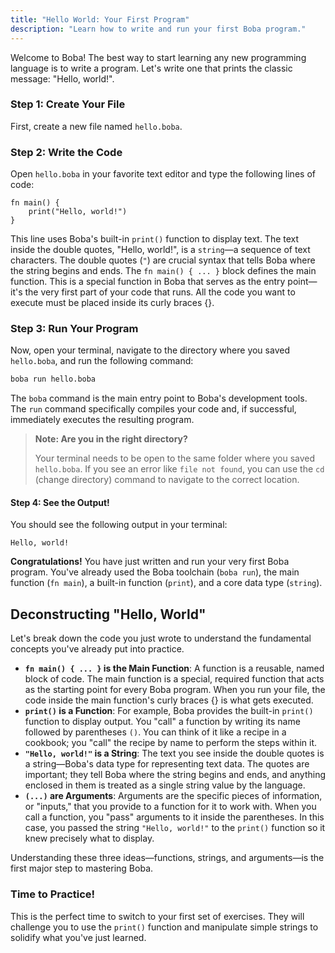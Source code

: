 ```yaml
---
title: "Hello World: Your First Program"
description: "Learn how to write and run your first Boba program."
---
```


Welcome to Boba! The best way to start learning any new programming language is to write a program. Let's write one that prints the classic message: "Hello, world!".

### Step 1: Create Your File

First, create a new file named `hello.boba`.

### Step 2: Write the Code

Open `hello.boba` in your favorite text editor and type the following lines of code:
```boba
fn main() {
    print("Hello, world!")
}
```

This line uses Boba's built-in `print()` function to display text. The text inside the double quotes, "Hello, world!", is a `string`—a sequence of text characters. The double quotes (`"`) are crucial syntax that tells Boba where the string begins and ends. The `fn main() { ... }` block defines the main function. This is a special function in Boba that serves as the entry point—it's the very first part of your code that runs. All the code you want to execute must be placed inside its curly braces {}.

### Step 3: Run Your Program

Now, open your terminal, navigate to the directory where you saved `hello.boba`, and run the following command:
```sh
boba run hello.boba
```

The `boba` command is the main entry point to Boba's development tools. The `run` command specifically compiles your code and, if successful, immediately executes the resulting program.

> **Note: Are you in the right directory?**
>
> Your terminal needs to be open to the same folder where you saved `hello.boba`. If you see an error like `file not found`, you can use the `cd` (change directory) command to navigate to the correct location.

#### Step 4: See the Output!

You should see the following output in your terminal:
```plaintext
Hello, world!
```

**Congratulations!** You have just written and run your very first Boba program. You've already used the Boba toolchain (`boba run`), the main function (`fn main`), a built-in function (`print`), and a core data type (`string`).
## Deconstructing "Hello, World"

Let's break down the code you just wrote to understand the fundamental concepts you've already put into practice.

- **`fn main() { ... }` is the Main Function**: A function is a reusable, named block of code. The main function is a special, required function that acts as the starting point for every Boba program. When you run your file, the code inside the main function's curly braces {} is what gets executed.
- **`print()` is a Function**: For example, Boba provides the built-in `print()` function to display output. You "call" a function by writing its name followed by parentheses `()`. You can think of it like a recipe in a cookbook; you "call" the recipe by name to perform the steps within it.
- **`"Hello, world!"` is a String**: The text you see inside the double quotes is a string—Boba's data type for representing text data. The quotes are important; they tell Boba where the string begins and ends, and anything enclosed in them is treated as a single string value by the language.
- **`(...)` are Arguments**: Arguments are the specific pieces of information, or "inputs," that you provide to a function for it to work with. When you call a function, you "pass" arguments to it inside the parentheses. In this case, you passed the string `"Hello, world!"` to the `print()` function so it knew precisely what to display.

Understanding these three ideas—functions, strings, and arguments—is the first major step to mastering Boba.

### Time to Practice!

This is the perfect time to switch to your first set of exercises. They will challenge you to use the `print()` function and manipulate simple strings to solidify what you've just learned.